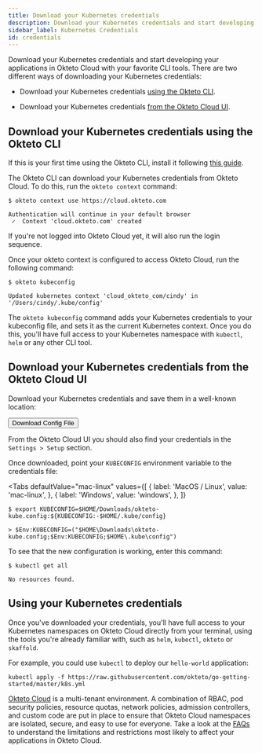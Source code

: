 ```yaml
---
title: Download your Kubernetes credentials
description: Download your Kubernetes credentials and start developing your applications in Okteto Cloud
sidebar_label: Kubernetes Credentials
id: credentials
---
```



Download your Kubernetes credentials and start developing your applications in Okteto Cloud with your favorite CLI tools.
There are two different ways of downloading your Kubernetes credentials:

- Download your Kubernetes credentials [using the Okteto CLI](#download-your-kubernetes-credentials-using-the-okteto-cli).

- Download your Kubernetes credentials [from the Okteto Cloud UI](#download-your-kubernetes-credentials-from-the-okteto-cloud-ui).

## Download your Kubernetes credentials using the Okteto CLI

If this is your first time using the Okteto CLI, install it following [this guide](cloud/okteto-cli.mdx).

The Okteto CLI can download your Kubernetes credentials from Okteto Cloud. To do this, run the `okteto context` command:

```console
$ okteto context use https://cloud.okteto.com
```

```console
Authentication will continue in your default browser
 ✓  Context 'cloud.okteto.com' created
```

If you're not logged into Okteto Cloud yet, it will also run the login sequence.

Once your okteto context is configured to access Okteto Cloud, run the following command:

```console
$ okteto kubeconfig
```

```console
Updated kubernetes context 'cloud_okteto_com/cindy' in '/Users/cindy/.kube/config'
```

The `okteto kubeconfig` command adds your Kubernetes credentials to your kubeconfig file, and sets it as the current Kubernetes context.
Once you do this, you'll have full access to your Kubernetes namespace with `kubectl`, `helm` or any other CLI tool.

## Download your Kubernetes credentials from the Okteto Cloud UI

Download your Kubernetes credentials and save them in a well-known location:

<p text-align="center" style={{ display: 'flex', flexDirection: 'column', alignItems: 'center' }}>
  <Button external to="https://cloud.okteto.com/#/settings/setup/download-credentials">
    Download Config File
  </Button>
</p>

From the Okteto Cloud UI you should also find your credentials in the `Settings > Setup` section.

Once downloaded, point your `KUBECONFIG` environment variable to the credentials file:

<Tabs
  defaultValue="mac-linux"
  values={[
    { label: 'MacOS / Linux', value: 'mac-linux', },
    { label: 'Windows', value: 'windows', },
  ]}
>
<TabItem value="mac-linux">

```console
$ export KUBECONFIG=$HOME/Downloads/okteto-kube.config:${KUBECONFIG:-$HOME/.kube/config}
```

</TabItem>

<TabItem value="windows">

```console
> $Env:KUBECONFIG=("$HOME\Downloads\okteto-kube.config;$Env:KUBECONFIG;$HOME\.kube\config")
```

</TabItem>

</Tabs>

To see that the new configuration is working, enter this command:

```console
$ kubectl get all
```
```console
No resources found.
```

## Using your Kubernetes credentials

Once you've downloaded your credentials, you'll have full access to your Kubernetes namespaces on Okteto Cloud directly from your terminal, using the tools you're already familiar with, such as `helm`, `kubectl`, `okteto` or `skaffold`.

For example, you could use `kubectl` to deploy our `hello-world` application:

```terminal
kubectl apply -f https://raw.githubusercontent.com/okteto/go-getting-started/master/k8s.yml
```

[Okteto Cloud](cloud.mdx) is a multi-tenant environment. A combination of RBAC, pod security policies, resource quotas, network policies, admission controllers, and custom code are put in place to ensure that Okteto Cloud namespaces are isolated, secure, and easy to use for everyone.
Take a look at the [FAQs](reference/faqs.mdx) to understand the limitations and restrictions most likely to affect your applications in Okteto Cloud.
